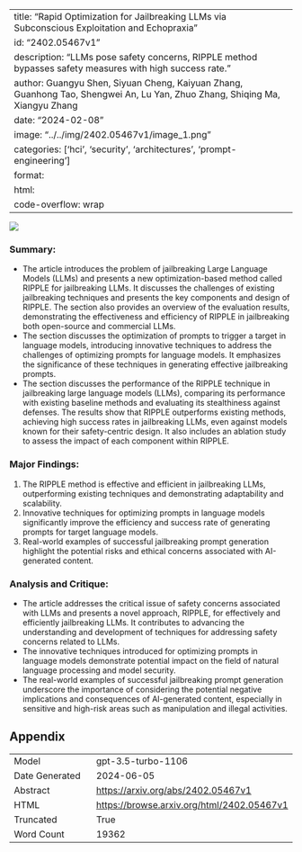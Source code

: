 
---
title: "Rapid Optimization for Jailbreaking LLMs via Subconscious Exploitation and Echopraxia"
id: "2402.05467v1"
description: "LLMs pose safety concerns, RIPPLE method bypasses safety measures with high success rate."
author: Guangyu Shen, Siyuan Cheng, Kaiyuan Zhang, Guanhong Tao, Shengwei An, Lu Yan, Zhuo Zhang, Shiqing Ma, Xiangyu Zhang
date: "2024-02-08"
image: "../../img/2402.05467v1/image_1.png"
categories: ['hci', 'security', 'architectures', 'prompt-engineering']
format:
  html:
    code-overflow: wrap
---

![](../../img/2402.05467v1/image_1.png)

### Summary:
- The article introduces the problem of jailbreaking Large Language Models (LLMs) and presents a new optimization-based method called RIPPLE for jailbreaking LLMs. It discusses the challenges of existing jailbreaking techniques and presents the key components and design of RIPPLE. The section also provides an overview of the evaluation results, demonstrating the effectiveness and efficiency of RIPPLE in jailbreaking both open-source and commercial LLMs.
- The section discusses the optimization of prompts to trigger a target in language models, introducing innovative techniques to address the challenges of optimizing prompts for language models. It emphasizes the significance of these techniques in generating effective jailbreaking prompts.
- The section discusses the performance of the RIPPLE technique in jailbreaking large language models (LLMs), comparing its performance with existing baseline methods and evaluating its stealthiness against defenses. The results show that RIPPLE outperforms existing methods, achieving high success rates in jailbreaking LLMs, even against models known for their safety-centric design. It also includes an ablation study to assess the impact of each component within RIPPLE.

### Major Findings:
1. The RIPPLE method is effective and efficient in jailbreaking LLMs, outperforming existing techniques and demonstrating adaptability and scalability.
2. Innovative techniques for optimizing prompts in language models significantly improve the efficiency and success rate of generating prompts for target language models.
3. Real-world examples of successful jailbreaking prompt generation highlight the potential risks and ethical concerns associated with AI-generated content.

### Analysis and Critique:
- The article addresses the critical issue of safety concerns associated with LLMs and presents a novel approach, RIPPLE, for effectively and efficiently jailbreaking LLMs. It contributes to advancing the understanding and development of techniques for addressing safety concerns related to LLMs.
- The innovative techniques introduced for optimizing prompts in language models demonstrate potential impact on the field of natural language processing and model security.
- The real-world examples of successful jailbreaking prompt generation underscore the importance of considering the potential negative implications and consequences of AI-generated content, especially in sensitive and high-risk areas such as manipulation and illegal activities.

## Appendix

|          |          |
|----------|----------|
| Model     | gpt-3.5-turbo-1106       |
| Date Generated     | 2024-06-05       |
| Abstract | [https://arxiv.org/abs/2402.05467v1](https://arxiv.org/abs/2402.05467v1)        |
| HTML     | [https://browse.arxiv.org/html/2402.05467v1](https://browse.arxiv.org/html/2402.05467v1)       |
| Truncated       | True       |
| Word Count       | 19362       |
